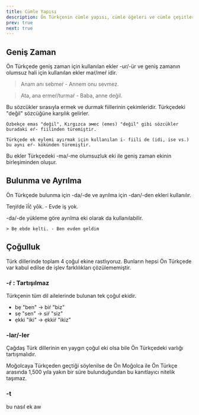 ```yaml
---
title: Cümle Yapısı
description: Ön Türkçenin cümle yapısı, cümle öğeleri ve cümle çeşitleri
prev: true
next: true
---
```


## Geniş Zaman

Ön Türkçede geniş zaman için kullanılan ekler -ur/-ür ve geniş zamanın olumsuz hali için kullanılan ekler maŕ/meŕ idir.

> Anam anı sebmeŕ - Annem onu sevmez.

> Ata, ana ermeŕ/turmaŕ - Baba, anne değil.

<Aside type="note" title="ermeŕ/turmaŕ">
    Bu sözcükler sırasıyla ermek ve durmak fiillerinin çekimleridir. Türkçedeki "değil" sözcüğüne karşılık gelirler.

    Özbekçe emas "değil", Kırgızca эмес (emes) "değil" gibi sözcükler buradaki eŕ- fiilinden türemiştir.

    Türkçede ek eylemi ayırmak için kullanılan i- fiili de (idi, ise vs.) bu aynı eŕ- kökünden türemiştir.
</Aside>

<Aside type="note" title="maŕ/meŕ">
    Bu ekler Türkçedeki -ma/-me olumsuzluk eki ile geniş zaman ekinin birleşiminden oluşur.
</Aside>


## Bulunma ve Ayrılma

Ön Türkçede bulunma için -da/-de ve ayrılma için -dan/-den ekleri kullanılır.

Teŋiŕde īĺč yōk. - Evde iş yok.

<Aside type="note">
    -da/-de yükleme göre ayrılma eki olarak da kullanılabilir.

    > Bẹ ebde kẹlti. - Ben evden geldim
</Aside>

## Çoğulluk

Türk dillerinde toplam 4 çoğul ekine rastlıyoruz. Bunların hepsi Ön Türkçede var kabul edilse de işlev farklılıkları çözülememiştir.

### -ŕ : Tartışılmaz

Türkçenin tüm dil ailelerinde bulunan tek çoğul ekidir.

- bẹ "ben" -> biŕ "biz"
- sẹ "sen" -> siŕ "siz"
- ẹkki "iki" -> ẹkkiŕ "ikiz"

### -lar/-ler

Çağdaş Türk dillerinin en yaygın çoğul eki olsa bile Ön Türkçedeki varlığı tartışmalıdır.

Moğolcaya Türkçeden geçtiği söylenilse de Ön Moğolca ile Ön Türkçe arasında 1,500 yıla yakın bir süre bulunduğundan bu kanıtlayıcı nitelik taşımaz.

### -t

bu nasıl ek aw

